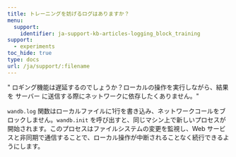 ---
title: トレーニングを妨げるログはありますか？
menu:
  support:
    identifier: ja-support-kb-articles-logging_block_training
support:
  - experiments
toc_hide: true
type: docs
url: /ja/support/:filename
---
" ロギング機能は遅延するのでしょうか？ローカルの操作を実行しながら、結果を サーバー に送信する際にネットワークに依存したくありません。"

`wandb.log` 関数はローカルファイルに1行を書き込み、ネットワークコールをブロックしません。`wandb.init` を呼び出すと、同じマシン上で新しいプロセスが開始されます。このプロセスはファイルシステムの変更を監視し、Web サービスと非同期で通信することで、ローカル操作が中断されることなく続行できるようにします。